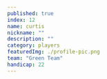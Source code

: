 ```yaml
---
published: true
index: 12
name: curtis
nickname: ""
description: ""
category: players
featuredImg: ./profile-pic.png
team: "Green Team"
handicap: 22
---
```



<!-- const { nodes } = allMdx() -->
<!-- <MDXRenderer>{props.pageContext.frontmatter.blog}</MDXRenderer> -->


